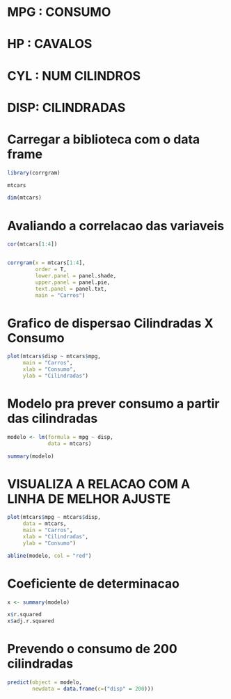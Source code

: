 

# MPG : CONSUMO
# HP  : CAVALOS
# CYL : NUM CILINDROS
# DISP: CILINDRADAS

# Carregar a biblioteca com o data frame

```r

library(corrgram)

mtcars

dim(mtcars)

```

# Avaliando a correlacao das variaveis

```r

cor(mtcars[1:4])


corrgram(x = mtcars[1:4],
         order = T,
         lower.panel = panel.shade,
         upper.panel = panel.pie,
         text.panel = panel.txt,
         main = "Carros")

```


# Grafico de dispersao Cilindradas X Consumo
```r

plot(mtcars$disp ~ mtcars$mpg,
     main = "Carros",
     xlab = "Consumo",
     ylab = "Cilindradas")

```


# Modelo pra prever consumo a partir das cilindradas

```r

modelo <- lm(formula = mpg ~ disp,
             data = mtcars)

summary(modelo)

```


# VISUALIZA A RELACAO COM A LINHA DE MELHOR AJUSTE

```r

plot(mtcars$mpg ~ mtcars$disp,
     data = mtcars,
     main = "Carros",
     xlab = "Cilindradas",
     ylab = "Consumo")

abline(modelo, col = "red")


```




# Coeficiente de determinacao
```r

x <- summary(modelo)

x$r.squared
x$adj.r.squared

```


# Prevendo o consumo de 200 cilindradas
```r

predict(object = modelo,
        newdata = data.frame(c=("disp" = 200)))

```


